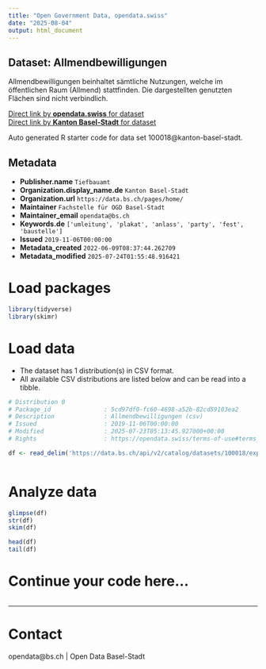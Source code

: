 ```yaml
---
title: "Open Government Data, opendata.swiss"
date: "2025-08-04"
output: html_document
---
```


## Dataset: Allmendbewilligungen

Allmendbewilligungen beinhaltet sämtliche Nutzungen, welche im öffentlichen Raum (Allmend) stattfinden. Die dargestellten genutzten Flächen sind nicht verbindlich.

[Direct link by **opendata.swiss** for dataset](https://opendata.swiss/de/dataset/allmendbewilligungen)<br>
[Direct link by **Kanton Basel-Stadt** for dataset](https://data.bs.ch/explore/dataset/100018/)

Auto generated R starter code for data set 100018@kanton-basel-stadt.

## Metadata

- **Publisher.name** `Tiefbauamt`
- **Organization.display_name.de** `Kanton Basel-Stadt`
- **Organization.url** `https://data.bs.ch/pages/home/`
- **Maintainer** `Fachstelle für OGD Basel-Stadt`
- **Maintainer_email** `opendata@bs.ch`
- **Keywords.de** `['umleitung', 'plakat', 'anlass', 'party', 'fest', 'baustelle']`
- **Issued** `2019-11-06T00:00:00`
- **Metadata_created** `2022-06-09T08:37:44.262709`
- **Metadata_modified** `2025-07-24T01:55:48.916421`


# Load packages

```r

library(tidyverse)
library(skimr)

```

# Load data

-   The dataset has 1 distribution(s) in CSV format.
-   All available CSV distributions are listed below and can be read into a tibble.

```r

# Distribution 0
# Package_id               : 5cd97df0-fc60-4698-a52b-82cd59103ea2
# Description              : Allmendbewilligungen (csv)
# Issued                   : 2019-11-06T00:00:00
# Modified                 : 2025-07-23T05:13:45.927000+00:00
# Rights                   : https://opendata.swiss/terms-of-use#terms_by

df <- read_delim('https://data.bs.ch/api/v2/catalog/datasets/100018/exports/csv?use_labels=true')



```

# Analyze data

```r

glimpse(df)
str(df)
skim(df)

head(df)
tail(df)

```

# Continue your code here...

```r

```

------------------------------------------------------------------------

# Contact

opendata@bs.ch | Open Data Basel-Stadt
